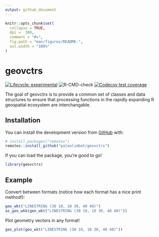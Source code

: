 ```yaml
---
output: github_document
---
```


<!-- README.md is generated from README.Rmd. Please edit that file -->

```r
knitr::opts_chunk$set(
  collapse = TRUE,
  dpi =  300,
  comment = "#>",
  fig.path = "man/figures/README-",
  out.width = "100%"
)
```

# geovctrs

<!-- badges: start -->
[![Lifecycle: experimental](https://img.shields.io/badge/lifecycle-experimental-orange.svg)](https://www.tidyverse.org/lifecycle/#experimental)
![R-CMD-check](https://github.com/paleolimbot/geovctrs/workflows/R-CMD-check/badge.svg)
[![Codecov test coverage](https://codecov.io/gh/paleolimbot/geovctrs/branch/master/graph/badge.svg)](https://codecov.io/gh/paleolimbot/geovctrs?branch=master)
<!-- badges: end -->

The goal of geovctrs is to provide a common set of classes and data structures to ensure that processing functions in the rapidly expanding R geospatial ecosystem are interchangable.

## Installation

You can install the development version from [GitHub](https://github.com/) with:

``` r
# install.packages("remotes")
remotes::install_github("paleolimbot/geovctrs")
```

If you can load the package, you're good to go!

```r
library(geovctrs)
```

## Example

Convert between formats (notice how each format has a nice print method!):

```r
geo_wkt("LINESTRING (30 10, 10 30, 40 40)")
as_geo_wkb(geo_wkt("LINESTRING (30 10, 10 30, 40 40)"))
```

Plot geometry vectors in any format!

```r
geo_plot(geo_wkt("LINESTRING (30 10, 10 30, 40 40)"))
```
